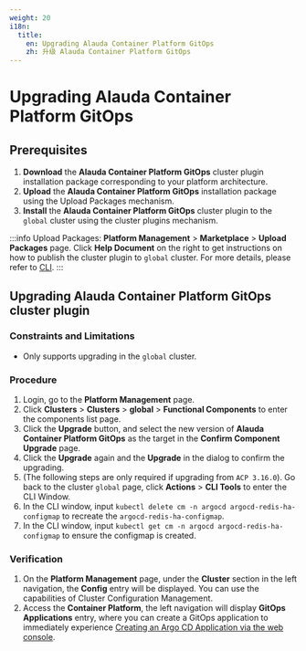 ```yaml
---
weight: 20
i18n:
  title:
    en: Upgrading Alauda Container Platform GitOps
    zh: 升级 Alauda Container Platform GitOps
---
```


# Upgrading Alauda Container Platform GitOps

## Prerequisites

1. **Download** the **Alauda Container Platform GitOps** cluster plugin installation package corresponding to your platform architecture.
2. **Upload** the **Alauda Container Platform GitOps** installation package using the Upload Packages mechanism.
3. **Install** the **Alauda Container Platform GitOps** cluster plugin to the `global` cluster using the cluster plugins mechanism.

:::info
Upload Packages:
**Platform Management** > **Marketplace** > **Upload Packages** page.
Click **Help Document** on the right to get instructions on how to publish the cluster plugin to `global` cluster. For more details, please refer to [CLI](/ui/cli_tools/index.mdx).
:::

## Upgrading Alauda Container Platform GitOps cluster plugin

### Constraints and Limitations

- Only supports upgrading in the `global` cluster.

### Procedure

1. Login, go to the **Platform Management** page.
2. Click **Clusters** > **Clusters** > **global** > **Functional Components** to enter the components list page.
3. Click the **Upgrade** button, and select the new version of **Alauda Container Platform GitOps** as the target in the **Confirm Component Upgrade** page.
4. Click the **Upgrade** again and the **Upgrade** in the dialog to confirm the upgrading.
5. (The following steps are only required if upgrading from `ACP 3.16.0`). Go back to the cluster `global` page, click **Actions** > **CLI Tools** to enter the CLI Window.
6. In the CLI window, input `kubectl delete cm -n argocd argocd-redis-ha-configmap` to recreate the `argocd-redis-ha-configmap`.
7. In the CLI window, input `kubectl get cm -n argocd argocd-redis-ha-configmap` to ensure the configmap is created.

### Verification

1. On the **Platform Management** page, under the **Cluster** section in the left navigation, the **Config** entry will be displayed. You can use the capabilities of Cluster Configuration Management.
2. Access the **Container Platform**, the left navigation will display **GitOps Applications** entry, where you can create a GitOps application to immediately experience [Creating an Argo CD Application via the web console](../how_to/create_gitops_app.mdx).
